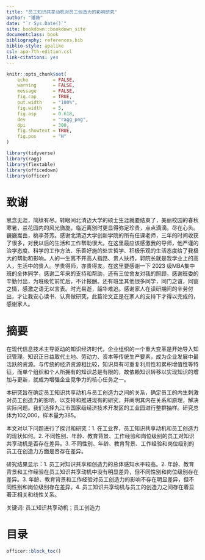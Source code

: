 ```yaml
--- 
title: "员工知识共享动机对员工创造力的影响研究"
author: "潘薇"
date: "`r Sys.Date()`"
site: bookdown::bookdown_site
documentclass: book
bibliography: references.bib
biblio-style: apalike
csl: apa-7th-edition.csl
link-citations: yes
---
```




```r
knitr::opts_chunk$set(
    echo         = FALSE,
    warning      = FALSE, 
    message      = FALSE,
    fig.cap      = TRUE,
    out.width    = "100%",
    fig.width    = 5, 
    fig.asp      = 0.618,
    dev          = "ragg_png",
    dpi          = 300, 
    fig.showtext = TRUE,
    fig.pos      = "H"
)
```



```r
library(tidyverse)
library(ragg)
library(flextable)
library(officedown)
library(officer)
```

\newpage

# 致谢 {-}

思念无涯，简牍有尽。转眼间北清迈大学的硕士生涯就要结束了，美丽校园的春秋寒暑，兰花园内的风光旖旎，临近离别时更显得弥足珍贵，点点滴滴。尽在心头。巍巍嵩岳，桃李芬芳。感谢北清迈大学创新学院的所有任课老师，三年的时间收获了很多，对我以后的生活和工作帮助很大。在这里最应该感激我的导师，他严谨的治学态度、科学的工作方法、乐善好施的处世哲学、积极乐观的生活态度给了我极大的帮助和影响。人的一生离不开高人指路、贵人扶持，郭院长就是我学业上的高人，生活中的贵人。学贵得师，亦贵得友。在这里要感谢一下 2023 级MBA集中班的全体同学，感谢二年来的支持和帮助，还有三位舍友对我的照顾，感谢班委的辛勤付出，为班级忙前忙后，不计报酬。还有班里其他很多同学，同门之谊，同窗之情，感激之语无以言表。时光易逝，韶华难追。感谢家人在读研期间的辛劳付出，才让我安心读书、认真做研究，此篇论文正是在家人的支持下才得以完成的，感谢家人。


\newpage
# 摘要 {-}

在现代信息技术主导驱动的知识经济时代，企业组织的一个重大变革是开始导入知识管理。知识正日益取代土地、劳动力、资本等传统生产要素，成为企业发展中最活跃的资源。与传统的经济资源相比较，知识具有可重复利用性和累积增值性等特征，而单个组织和个人所拥有的知识总是有限的，故依赖知识转移以实现知识的增加与更新，就成为增强企业竞争力的核心任务之一。

本研究旨在确定员工知识共享动机与员工创造力之间的关系，确定员工的内生刺激对员工创造力的影响，以支持和推进现有的研究，并阐明其内在关系和原理，解决实际问题。我们选择九江市国家级经济技术开发区的工业园进行整群抽样。研究总体为102,000，样本量为385。

本文对以下问题进行了探讨和研究：1. 在工业界，员工知识共享动机和员工创造力的现状如何。2. 不同性别、年龄、教育背景、工作经验和岗位级别的员工对知识共享动机是否存在差异。3. 不同性别、年龄、教育背景、工作经验和岗位级别的员工在创造力方面是否存在差异。

研究结果显示：1. 员工对知识共享和创造力的总体感知水平较高。2. 年龄、教育背景和工作经验在员工知识共享动机中没有明显差异，但不同性别和岗位级别存在差异。3. 年龄、教育背景和工作经验对员工创造力的影响不存在明显差异，但不同性别和岗位级别存在差异。4. 员工知识共享动机与员工的创造力之间存在着显著正相关和线性关系。

关键词: 员工知识共享动机；员工创造力


\newpage
# 目录 {-}

```r
officer::block_toc() 
```

\newpage


